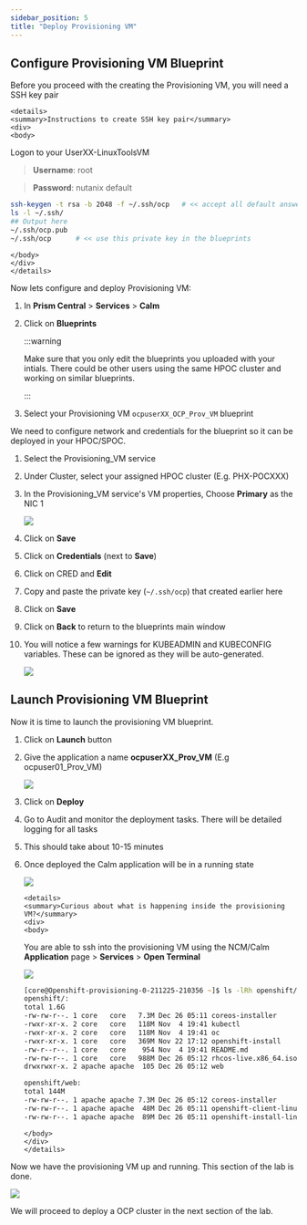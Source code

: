 ```yaml
---
sidebar_position: 5
title: "Deploy Provisioning VM"
---
```


## Configure Provisioning VM Blueprint

Before you proceed with the creating the Provisioning VM, you will need a SSH key pair

```mdx-code-block
<details>
<summary>Instructions to create SSH key pair</summary>
<div>
<body>
```
Logon to your UserXX-LinuxToolsVM

 > **Username**: root

 > **Password**: nutanix default 
 
``` bash
ssh-keygen -t rsa -b 2048 -f ~/.ssh/ocp   # << accept all default answers
ls -l ~/.ssh/
## Output here
~/.ssh/ocp.pub  
~/.ssh/ocp      # << use this private key in the blueprints
```
```mdx-code-block
</body>
</div>
</details>
```

Now lets configure and deploy Provisioning VM:

1.  In **Prism Central** > **Services** > **Calm**

2.  Click on **Blueprints**

    :::warning
  
    Make sure that you only edit the blueprints you uploaded with your intials. There could be other users using the same HPOC cluster and working on similar blueprints.

    :::

3.  Select your Provisioning VM `ocpuserXX_OCP_Prov_VM` blueprint

We need to configure network and credentials for the blueprint so it can be deployed in your HPOC/SPOC.

1.  Select the Provisioning_VM service
   
2.  Under Cluster, select your assigned HPOC cluster (E.g. PHX-POCXXX)

3.  In the Provisioning_VM service's VM properties, Choose **Primary** as the NIC 1

    ![](prov_vm_images/ocp_bp_save.png)

4.  Click on **Save**

5.  Click on **Credentials** (next to **Save**)

6.  Click on CRED and **Edit**

6.  Copy and paste the private key (`~/.ssh/ocp`) that created earlier here 

7.  Click on **Save**

8.  Click on **Back** to return to the blueprints main window

9.  You will notice a few warnings for KUBEADMIN and KUBECONFIG
    variables. These can be ignored as they will be auto-generated.

    ![](prov_vm_images/ocp_bp_warnings.png)

## Launch Provisioning VM Blueprint

Now it is time to launch the provisioning VM blueprint.

1.  Click on **Launch** button

2.  Give the application a name **ocpuserXX_Prov_VM** (E.g ocpuser01_Prov_VM)

    ![](prov_vm_images/ocp_prov_vm_bp_launch.png)

3.  Click on **Deploy**

4.  Go to Audit and monitor the deployment tasks. There will be detailed
    logging for all tasks

5.  This should take about 10-15 minutes

6.  Once deployed the Calm application will be in a running state

    ![](prov_vm_images/ocp_prov_vm_audit.png)

    ```mdx-code-block
    <details>
    <summary>Curious about what is happening inside the provisioning VM?</summary>
    <div>
    <body>
    ```
    You are able to ssh into the provisioning
    VM using the NCM/Calm **Application** page  > **Services** > **Open Terminal**
    
    ![](prov_vm_images/ocp_prov_vm_ssh.png)
    
    ```zsh
    [core@Openshift-provisioning-0-211225-210356 ~]$ ls -lRh openshift/
    openshift/:
    total 1.6G
    -rw-rw-r--. 1 core   core   7.3M Dec 26 05:11 coreos-installer
    -rwxr-xr-x. 2 core   core   118M Nov  4 19:41 kubectl
    -rwxr-xr-x. 2 core   core   118M Nov  4 19:41 oc
    -rwxr-xr-x. 1 core   core   369M Nov 22 17:12 openshift-install
    -rw-r--r--. 1 core   core    954 Nov  4 19:41 README.md
    -rw-rw-r--. 1 core   core   988M Dec 26 05:12 rhcos-live.x86_64.iso ## << this is RHCOS ISO
    drwxrwxr-x. 2 apache apache  105 Dec 26 05:12 web
    
    openshift/web:
    total 144M
    -rw-rw-r--. 1 apache apache 7.3M Dec 26 05:12 coreos-installer 
    -rw-rw-r--. 1 apache apache  48M Dec 26 05:11 openshift-client-linux.tar.gz ## << this is OCP Client
    -rw-rw-r--. 1 apache apache  89M Dec 26 05:11 openshift-install-linux.tar.gz ## << this is OCP Server
    ```
    ```mdx-code-block
    </body>
    </div>
    </details>
    ```

Now we have the provisioning VM up and running. This section of the lab is done.

![](prov_vm_images/ocp_lab_status_1.png)

We will proceed to deploy a OCP cluster in the next section of the lab.

